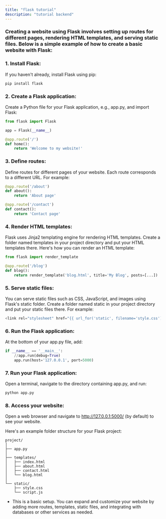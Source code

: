 ```yaml
---
title: "flask tutorial"
description: "tutorial backend"
---
```


### Creating a website using Flask involves setting up routes for different pages, rendering HTML templates, and serving static files. Below is a simple example of how to create a basic website with Flask:

### 1. Install Flask:
If you haven't already, install Flask using pip:
```cmd
pip install flask
```
### 2. Create a Flask application:
Create a Python file for your Flask application, e.g., app.py, and import Flask:

```python
from flask import Flask

app = Flask(__name__)

@app.route('/')
def home():
    return 'Welcome to my website!'
```
### 3. Define routes:
Define routes for different pages of your website. Each route corresponds to a different URL. For example:

```python
@app.route('/about')
def about():
    return 'About page'

@app.route('/contact')
def contact():
    return 'Contact page'
```
### 4. Render HTML templates:
Flask uses Jinja2 templating engine for rendering HTML templates. Create a folder named templates in your project directory and put your HTML templates there. Here's how you can render an HTML template:

```python
from flask import render_template

@app.route('/blog')
def blog():
    return render_template('blog.html', title='My Blog', posts=[...])
```
### 5. Serve static files:
You can serve static files such as CSS, JavaScript, and images using Flask's static folder. Create a folder named static in your project directory and put your static files there. For example:

```python
<link rel="stylesheet" href="{{ url_for('static', filename='style.css') }}">
```
### 6. Run the Flask application:
At the bottom of your app.py file, add:

```python
if __name__ == '__main__':
    //app.run(debug=True)
    app.run(host='127.0.0.1', port=5000)
```
### 7. Run your Flask application:
Open a terminal, navigate to the directory containing app.py, and run:

```cmd
python app.py
```
### 8. Access your website:
Open a web browser and navigate to http://127.0.0.1:5000/ (by default) to see your website.

Here's an example folder structure for your Flask project:

```arduino
project/
│
├── app.py
│
├── templates/
│   ├── index.html
│   ├── about.html
│   ├── contact.html
│   └── blog.html
│
└── static/
    ├── style.css
    └── script.js
```
- This is a basic setup. You can expand and customize your website by adding more routes, templates, static files, and integrating with databases or other services as needed.
